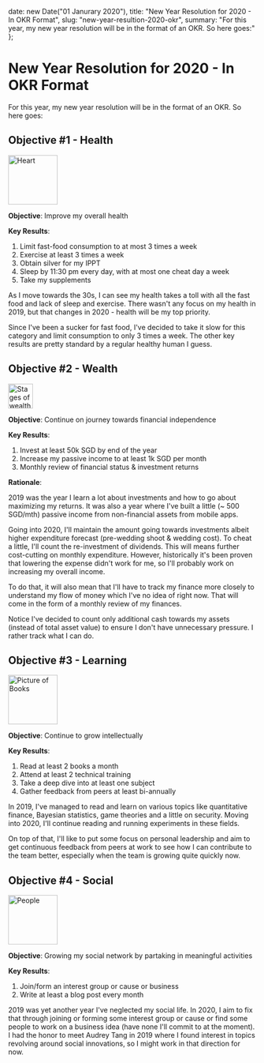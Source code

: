 

  date: new Date("01 Janurary 2020"),
  title: "New Year Resolution for 2020 - In OKR Format",
  slug: "new-year-resultion-2020-okr",
  summary: "For this year, my new year resolution will be in the format of an OKR. So here goes:"
};

New Year Resolution for 2020 - In OKR Format
===

For this year, my new year resolution will be in the format of an OKR. So here goes:

## Objective #1 - Health

<Image
  width="100"
  src="/static/blog/2020/1/1/health.png"
  alt="Heart"
  caption="Because health is wealth"
  cite="patientengagementhit.com"
  citeSrc="https://patientengagementhit.com/news/family-support-most-requested-of-social-determinants-of-health"
/>

**Objective**: Improve my overall health

**Key Results**:

1. Limit fast-food consumption to at most 3 times a week
2. Exercise at least 3 times a week
3. Obtain silver for my IPPT
4. Sleep by 11:30 pm every day, with at most one cheat day a week
5. Take my supplements

As I move towards the 30s, I can see my health takes a toll with all the fast food and lack of sleep and exercise. There wasn't any focus on my health in 2019, but that changes in 2020 - health will be my top priority.

Since I've been a sucker for fast food, I've decided to take it slow for this category and limit consumption to only 3 times a week. The other key results are pretty standard by a regular healthy human I guess.

## Objective #2 - Wealth

<Image
  width="50"
  src="/static/blog/2020/1/1/wealth.gif"
  alt="Stages of wealth"
  caption="All FIRE-D UP"
  cite="investmentmoats.com"
  citeSrc="https://investmentmoats.com/financial-independence/stages-of-wealth-financial-independence/"
/>

**Objective**: Continue on journey towards financial independence

**Key Results**:

1. Invest at least 50k SGD by end of the year
2. Increase my passive income to at least 1k SGD per month
3. Monthly review of financial status & investment returns

**Rationale**:

2019 was the year I learn a lot about investments and how to go about maximizing my returns. It was also a year where I've built a little (~ 500 SGD/mth) passive income from non-financial assets from mobile apps. 

Going into 2020, I'll maintain the amount going towards investments albeit higher expenditure forecast (pre-wedding shoot & wedding cost). To cheat a little, I'll count the re-investment of dividends. This will means further cost-cutting on monthly expenditure. However, historically it's been proven that lowering the expense didn't work for me, so I'll probably work on increasing my overall income. 

To do that, it will also mean that I'll have to track my finance more closely to understand my flow of money which I've no idea of right now. That will come in the form of a monthly review of my finances. 

Notice I've decided to count only additional cash towards my assets (instead of total asset value) to ensure I don't have unnecessary pressure. I rather track what I can do.

## Objective #3 - Learning

<Image
  width="100"
  src="/static/blog/2020/1/1/learning.jpg"
  alt="Picture of Books"
  caption="An investment in knowledge pays the best interest"
  cite="inc.com"
  citeSrc="https://www.inc.com/jessica-stillman/10-books-stanford-business-school-professors-think-you-should-read-this-summer.html"
/>

**Objective**: Continue to grow intellectually

**Key Results**:

1. Read at least 2 books a month
2. Attend at least 2 technical training
3. Take a deep dive into at least one subject
4. Gather feedback from peers at least bi-annually

In 2019, I've managed to read and learn on various topics like quantitative finance, Bayesian statistics, game theories and a little on security. Moving into 2020, I'll continue reading and running experiments in these fields.

On top of that, I'll like to put some focus on personal leadership and aim to get continuous feedback from peers at work to see how I can contribute to the team better, especially when the team is growing quite quickly now.

## Objective #4 - Social

<Image
  width="100"
  src="/static/blog/2020/1/1/social.jpg"
  alt="People"
  caption="Your network is your net worth."
/>

**Objective**: Growing my social network by partaking in meaningful activities 

**Key Results**:

1. Join/form an interest group or cause or business
2. Write at least a blog post every month

2019 was yet another year I've neglected my social life. In 2020, I aim to fix that through joining or forming some interest group or cause or find some people to work on a business idea (have none I'll commit to at the moment). I had the honor to meet Audrey Tang in 2019 where I found interest in topics revolving around social innovations, so I might work in that direction for now.

